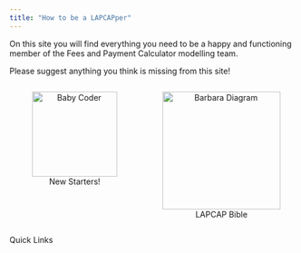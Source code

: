 ```yaml
---
title: "How to be a LAPCAPper"
---
```


On this site you will find everything you need to be a happy and functioning member of the Fees and Payment Calculator modelling team.

Please suggest anything you think is missing from this site!

<div style="display: flex; justify-content: space-around;">
  <figure style="text-align: center;">
    <a href="new_induction_stuff.html">
      <img src="assets/baby_coder.png" alt="Baby Coder" width="150">
    </a>
    <figcaption>New Starters!</figcaption>
  </figure>
  <figure style="text-align: center;">
    <a href="lapcap_cookbook.html">
      <img src="assets/barbara_diagram.png" alt="Barbara Diagram" width="208">
    </a>
    <figcaption>LAPCAP Bible</figcaption>
  </figure>
</div>

Quick Links


